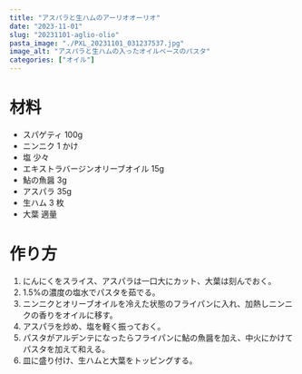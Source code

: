```yaml
---
title: "アスパラと生ハムのアーリオオーリオ"
date: "2023-11-01"
slug: "20231101-aglio-olio"
pasta_image: "./PXL_20231101_031237537.jpg"
image_alt: "アスパラと生ハムの入ったオイルベースのパスタ"
categories: ["オイル"]
---
```


# 材料

- スパゲティ 100g
- ニンニク 1 かけ
- 塩 少々
- エキストラバージンオリーブオイル 15g
- 鮎の魚醤 3g
- アスパラ 35g
- 生ハム 3 枚
- 大葉 適量

# 作り方

1. にんにくをスライス、アスパラは一口大にカット、大葉は刻んでおく。
2. 1.5%の濃度の塩水でパスタを茹でる。
3. ニンニクとオリーブオイルを冷えた状態のフライパンに入れ、加熱しニンニクの香りをオイルに移す。
4. アスパラを炒め、塩を軽く振っておく。
5. パスタがアルデンテになったらフライパンに鮎の魚醤を加え、中火にかけてパスタを加えて和える。
6. 皿に盛り付け、生ハムと大葉をトッピングする。
